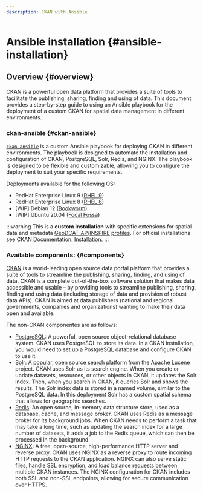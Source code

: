 ```yaml
---
description: CKAN with Ansible
---
```


# Ansible installation {#ansible-installation}

## Overview {#overview}
CKAN is a powerful open data platform that provides a suite of tools to facilitate the publishing, sharing, finding and using of data. This document provides a step-by-step guide to using an Ansible playbook for the deployment of a custom CKAN for spatial data management in different environments.

### ckan-ansible {#ckan-ansible}
[`ckan-ansible`](https://github.com/mjanez/ckan-ansible) is a custom Ansible playbook for deploying CKAN in different environments. The playbook is designed to automate the installation and configuration of CKAN, PostgreSQL, Solr, Redis, and NGINX. The playbook is designed to be flexible and customizable, allowing you to configure the deployment to suit your specific requirements.

Deployments available for the following OS:
  - RedHat Enterprise Linux 9 ([RHEL 9](https://access.redhat.com/documentation/en-us/red_hat_enterprise_linux/9))
  - RedHat Enterprise Linux 8 ([RHEL 8](https://access.redhat.com/documentation/en-us/red_hat_enterprise_linux/8))
  - [WIP] Debian 12 ([Bookworm](https://www.debian.org/releases/bookworm/))
  - [WIP] Ubuntu 20.04 ([Focal Fossa](https://releases.ubuntu.com/20.04/))

:::warning
This is a **custom installation** with specific extensions for spatial data and metadata [GeoDCAT-AP](https://github.com/SEMICeu/GeoDCAT-AP)/[INSPIRE](https://github.com/INSPIRE-MIF/technical-guidelines) [profiles](https://en.wikipedia.org/wiki/Geospatial_metadata). For official installations see [CKAN Documentation: Installation](https://docs.ckan.org/en/latest/maintaining/installing/index.html).
:::

### Available components: {#components}
[CKAN](https://ckan.org/) is a world-leading open source data portal platform that provides a suite of tools to streamline the publishing, sharing, finding, and using of data. CKAN is a complete out-of-the-box software solution that makes data accessible and usable – by providing tools to streamline publishing, sharing, finding and using data (including storage of data and provision of robust data APIs). CKAN is aimed at data publishers (national and regional governments, companies and organizations) wanting to make their data open and available.

The non-CKAN componentes are as follows:
* [PostgreSQL](https://www.postgresql.org/about/): A powerful, open source object-relational database system. CKAN uses PostgreSQL to store its data. In a CKAN installation, you would need to set up a PostgreSQL database and configure CKAN to use it.
* [Solr](https://solr.apache.org/features.html): A popular, open source search platform from the Apache Lucene project. CKAN uses Solr as its search engine. When you create or update datasets, resources, or other objects in CKAN, it updates the Solr index. Then, when you search in CKAN, it queries Solr and shows the results. The Solr index data is stored in a named volume, similar to the PostgreSQL data. In this deployment Solr has a custom spatial schema that allows for geographic searches.
* [Redis](https://redis.io/docs/about/): An open source, in-memory data structure store, used as a database, cache, and message broker. CKAN uses Redis as a message broker for its background jobs. When CKAN needs to perform a task that may take a long time, such as updating the search index for a large number of datasets, it adds a job to the Redis queue, which can then be processed in the background.
* [NGINX](https://nginx.org/en/): A free, open-source, high-performance HTTP server and reverse proxy. CKAN uses NGINX as a reverse proxy to route incoming HTTP requests to the CKAN application. NGINX can also serve static files, handle SSL encryption, and load balance requests between multiple CKAN instances. The NGINX configuration for CKAN includes both SSL and non-SSL endpoints, allowing for secure communication over HTTPS.

